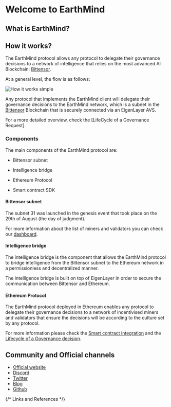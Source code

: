 # Welcome to EarthMind
 
## What is EarthMind?

## How it works?

The EarthMind protocol allows any protocol to delegate their governance decisions to a network of intelligence that relies on the most advanced AI Blockchain: [Bittensor]. 

At a general level, the flow is as follows:

![How it works simple](/images/how-it-works-simple.jpg)

Any protocol that implements the EarthMind client will delegate their governance decisions to the EarthMind network, which is a subnet in the [Bittensor] Blockchain that is securely connected via an EigenLayer AVS.

For a more detailed overview, check the [LifeCycle of a Governance Request].

### Components

The main components of the EarthMind protocol are:

- Bittensor subnet

- Intelligence bridge

- Ethereum Protocol

- Smart contract SDK

#### Bittensor subnet

The subnet 31 was launched in the genesis event that took place on the 29th of August (the day of judgment).

For more information about the list of miners and validators you can check our [dashboard](https://google.com).

#### Intelligence bridge

The intelligence bridge is the component that allows the EarthMind protocol to bridge intelligence from the Bittensor subnet to the Ethereum network in a permissionless
and decentralized manner.

The intelligence bridge is built on top of EigenLayer in order to secure the communication between Bittensor and Ethereum.

#### Ethereum Protocol

The EarthMind protocol deployed in Ethereum enables any protocol to delegate their governance decisions to a network of incentivised miners and validators that ensure 
the decisions will be according to the culture set by any protocol. 

For more information please check the [Smart contract integration] and the [Lifecycle of a Governance decision].

## Community and Official channels

* [Official website](https://earthmind.tech)
* [Discord](https://discord.gg/f2CBcXe3cv)
* [Twitter](https://twitter.com/earthmind)
* [Blog](https://blog.earthmind.tech)
* [Github](https://github.com/earthmind)

{/* Links and References */}

[Bittensor]: https://bittensor.com/
[Lifecycle of a Governance decision]: /concepts
[Smart contract integration]: /developers/smart-contract-integration